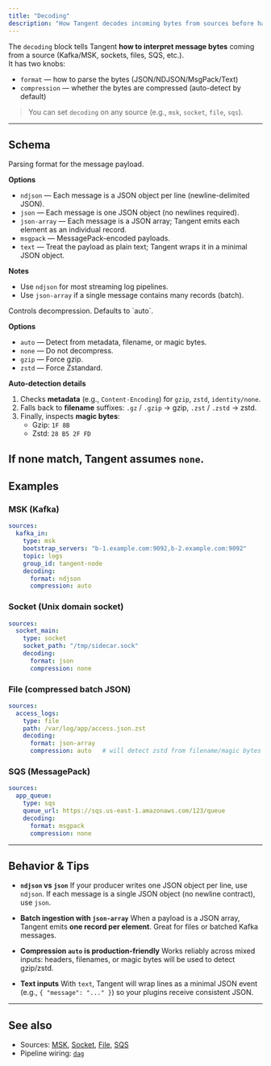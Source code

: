 ```yaml
---
title: "Decoding"
description: "How Tangent decodes incoming bytes from sources before handing them to your plugins."
---
```


The `decoding` block tells Tangent **how to interpret message bytes** coming from a source (Kafka/MSK, sockets, files, SQS, etc.).  
It has two knobs:

- `format` — how to parse the bytes (JSON/NDJSON/MsgPack/Text)
- `compression` — whether the bytes are compressed (auto-detect by default)

> You can set `decoding` on any source (e.g., `msk`, `socket`, `file`, `sqs`).

---

## Schema

<ParamField path="decoding.format" type="string" required>
Parsing format for the message payload.

**Options**
- `ndjson` — Each message is a JSON object per line (newline-delimited JSON).
- `json` — Each message is one JSON object (no newlines required).
- `json-array` — Each message is a JSON array; Tangent emits each element as an individual record.
- `msgpack` — MessagePack-encoded payloads.
- `text` — Treat the payload as plain text; Tangent wraps it in a minimal JSON object.

**Notes**
- Use `ndjson` for most streaming log pipelines.
- Use `json-array` if a single message contains many records (batch).
</ParamField>

<ParamField path="decoding.compression" type="string">
Controls decompression. Defaults to `auto`.

**Options**
- `auto` — Detect from metadata, filename, or magic bytes.
- `none` — Do not decompress.
- `gzip` — Force gzip.
- `zstd` — Force Zstandard.

**Auto-detection details**
1. Checks **metadata** (e.g., `Content-Encoding`) for `gzip`, `zstd`, `identity/none`.
2. Falls back to **filename** suffixes: `.gz` / `.gzip` → gzip, `.zst` / `.zstd` → zstd.
3. Finally, inspects **magic bytes**:
   - Gzip: `1F 8B`
   - Zstd: `28 B5 2F FD`

If none match, Tangent assumes `none`.
</ParamField>
---
## Examples

### MSK (Kafka)
```yaml tangent.yaml icon=download
sources:
  kafka_in:
    type: msk
    bootstrap_servers: "b-1.example.com:9092,b-2.example.com:9092"
    topic: logs
    group_id: tangent-node
    decoding:
      format: ndjson
      compression: auto
````

### Socket (Unix domain socket)

```yaml tangent.yaml icon=plug
sources:
  socket_main:
    type: socket
    socket_path: "/tmp/sidecar.sock"
    decoding:
      format: json
      compression: none
```

### File (compressed batch JSON)

```yaml tangent.yaml icon=file
sources:
  access_logs:
    type: file
    path: /var/log/app/access.json.zst
    decoding:
      format: json-array
      compression: auto   # will detect zstd from filename/magic bytes
```

### SQS (MessagePack)

```yaml tangent.yaml icon=cloud
sources:
  app_queue:
    type: sqs
    queue_url: https://sqs.us-east-1.amazonaws.com/123/queue
    decoding:
      format: msgpack
      compression: none
```
---
## Behavior & Tips

* **`ndjson` vs `json`**
  If your producer writes one JSON object per line, use `ndjson`. If each message is a single JSON object (no newline contract), use `json`.

* **Batch ingestion with `json-array`**
  When a payload is a JSON array, Tangent emits **one record per element**. Great for files or batched Kafka messages.

* **Compression `auto` is production-friendly**
  Works reliably across mixed inputs: headers, filenames, or magic bytes will be used to detect gzip/zstd.

* **Text inputs**
  With `text`, Tangent will wrap lines as a minimal JSON event (e.g., `{ "message": "..." }`) so your plugins receive consistent JSON.

---

## See also

* Sources: [MSK](/sources/msk), [Socket](/sources/socket), [File](/sources/file), [SQS](/sources/sqs)
* Pipeline wiring: [`dag`](/cli/tangent-yaml#dag)

